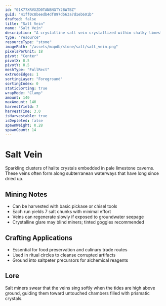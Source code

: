 ```yaml
---
id: "01K77XRVXZD0TANBNGTY28WTBZ"
guid: "41ff0c8beedb4df897d563a7d1eb601b"
drafted: false
title: "Salt Vein"
name: "Salt Vein"
description: "A crystalline salt vein crystallized within chalky limestone"
type: "resource"
resourceType: "stone"
imagePath: "/assets/mapdb/stone/salt/salt_vein.png"
pixelsPerUnit: 18
pivot: "Center"
pivotX: 0.5
pivotY: 0.5
meshType: "FullRect"
extrudeEdges: 1
sortingLayer: "Foreground"
sortingIndex: 0
staticSorting: true
wrapMode: "Clamp"
amount: 140
maxAmount: 140
harvestYield: 7
harvestTime: 3.0
isHarvestable: true
isDepleted: false
spawnWeight: 0.28
spawnCount: 14
---
```



# Salt Vein

Sparkling clusters of halite crystals embedded in pale limestone caverns. These veins often form along subterranean waterways
that have long since dried up.

<MapDBPanel data={frontmatter} />

<Adsense />

## Mining Notes
- Can be harvested with basic pickaxe or chisel tools
- Each run yields 7 salt chunks with minimal effort
- Veins can regenerate slowly if exposed to groundwater seepage
- Crystalline glare may blind miners; tinted goggles recommended

## Crafting Applications
- Essential for food preservation and culinary trade routes
- Used in ritual circles to cleanse corrupted artifacts
- Ground into saltpeter precursors for alchemical reagents

## Lore
Salt miners swear that the veins sing softly when the tides are high above ground, guiding them toward untouched chambers filled
with prismatic crystals.
